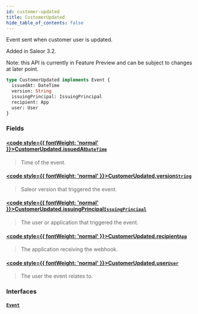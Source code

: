```yaml
---
id: customer-updated
title: CustomerUpdated
hide_table_of_contents: false
---
```








Event sent when customer user is updated.

Added in Saleor 3.2.

Note: this API is currently in Feature Preview and can be subject to changes at later point.

```graphql
type CustomerUpdated implements Event {
  issuedAt: DateTime
  version: String
  issuingPrincipal: IssuingPrincipal
  recipient: App
  user: User
}
```


### Fields

#### [<code style={{ fontWeight: 'normal' }}>CustomerUpdated.<b>issuedAt</b></code>](#)<Bullet />[`DateTime`](../../../developer/api-reference/scalars/date-time) <Badge class="secondary" text="scalar"/>
> Time of the event.
> 

#### [<code style={{ fontWeight: 'normal' }}>CustomerUpdated.<b>version</b></code>](#)<Bullet />[`String`](../../../developer/api-reference/scalars/string) <Badge class="secondary" text="scalar"/>
> Saleor version that triggered the event.
> 

#### [<code style={{ fontWeight: 'normal' }}>CustomerUpdated.<b>issuingPrincipal</b></code>](#)<Bullet />[`IssuingPrincipal`](../../../developer/api-reference/unions/issuing-principal) <Badge class="secondary" text="union"/>
> The user or application that triggered the event.
> 

#### [<code style={{ fontWeight: 'normal' }}>CustomerUpdated.<b>recipient</b></code>](#)<Bullet />[`App`](../../../developer/api-reference/objects/app) <Badge class="secondary" text="object"/>
> The application receiving the webhook.
> 

#### [<code style={{ fontWeight: 'normal' }}>CustomerUpdated.<b>user</b></code>](#)<Bullet />[`User`](../../../developer/api-reference/objects/user) <Badge class="secondary" text="object"/>
> The user the event relates to.
> 

### Interfaces

#### [`Event`](../../../developer/api-reference/interfaces/event) <Badge class="secondary" text="interface"/>
> 
> 





